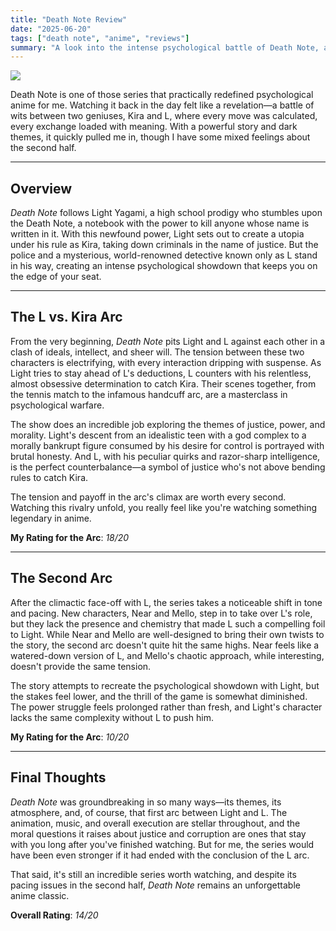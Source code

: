 ```yaml
---
title: "Death Note Review"
date: "2025-06-20"
tags: ["death note", "anime", "reviews"]
summary: "A look into the intense psychological battle of Death Note, and why it might have been perfect if it ended after L's story arc."
---
```


<img
  src="https://m.media-amazon.com/images/I/61mQ4S0eazL._AC_UF894,1000_QL80_.jpg"
  className="h-full w-full object-cover"
/>

Death Note is one of those series that practically redefined psychological anime for me. Watching it back in the day felt like a revelation—a battle of wits between two geniuses, Kira and L, where every move was calculated, every exchange loaded with meaning. With a powerful story and dark themes, it quickly pulled me in, though I have some mixed feelings about the second half.

---

## Overview

_Death Note_ follows Light Yagami, a high school prodigy who stumbles upon the Death Note, a notebook with the power to kill anyone whose name is written in it. With this newfound power, Light sets out to create a utopia under his rule as Kira, taking down criminals in the name of justice. But the police and a mysterious, world-renowned detective known only as L stand in his way, creating an intense psychological showdown that keeps you on the edge of your seat.

---

## The L vs. Kira Arc

From the very beginning, _Death Note_ pits Light and L against each other in a clash of ideals, intellect, and sheer will. The tension between these two characters is electrifying, with every interaction dripping with suspense. As Light tries to stay ahead of L's deductions, L counters with his relentless, almost obsessive determination to catch Kira. Their scenes together, from the tennis match to the infamous handcuff arc, are a masterclass in psychological warfare.

The show does an incredible job exploring the themes of justice, power, and morality. Light's descent from an idealistic teen with a god complex to a morally bankrupt figure consumed by his desire for control is portrayed with brutal honesty. And L, with his peculiar quirks and razor-sharp intelligence, is the perfect counterbalance—a symbol of justice who's not above bending rules to catch Kira.

The tension and payoff in the arc's climax are worth every second. Watching this rivalry unfold, you really feel like you're watching something legendary in anime.

**My Rating for the Arc**: _18/20_

---

## The Second Arc

After the climactic face-off with L, the series takes a noticeable shift in tone and pacing. New characters, Near and Mello, step in to take over L's role, but they lack the presence and chemistry that made L such a compelling foil to Light. While Near and Mello are well-designed to bring their own twists to the story, the second arc doesn't quite hit the same highs. Near feels like a watered-down version of L, and Mello's chaotic approach, while interesting, doesn't provide the same tension.

The story attempts to recreate the psychological showdown with Light, but the stakes feel lower, and the thrill of the game is somewhat diminished. The power struggle feels prolonged rather than fresh, and Light's character lacks the same complexity without L to push him.

**My Rating for the Arc**: _10/20_

---

## Final Thoughts

_Death Note_ was groundbreaking in so many ways—its themes, its atmosphere, and, of course, that first arc between Light and L. The animation, music, and overall execution are stellar throughout, and the moral questions it raises about justice and corruption are ones that stay with you long after you've finished watching. But for me, the series would have been even stronger if it had ended with the conclusion of the L arc.

That said, it's still an incredible series worth watching, and despite its pacing issues in the second half, _Death Note_ remains an unforgettable anime classic.

**Overall Rating**: _14/20_
